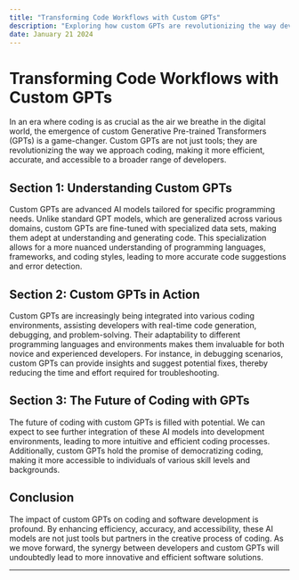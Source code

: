 ```yaml
---
title: "Transforming Code Workflows with Custom GPTs"
description: "Exploring how custom GPTs are revolutionizing the way developers interact with code, enhancing efficiency and accuracy."
date: January 21 2024
---
```


# Transforming Code Workflows with Custom GPTs

In an era where coding is as crucial as the air we breathe in the digital world, the emergence of custom Generative Pre-trained Transformers (GPTs) is a game-changer. Custom GPTs are not just tools; they are revolutionizing the way we approach coding, making it more efficient, accurate, and accessible to a broader range of developers.

## Section 1: Understanding Custom GPTs

Custom GPTs are advanced AI models tailored for specific programming needs. Unlike standard GPT models, which are generalized across various domains, custom GPTs are fine-tuned with specialized data sets, making them adept at understanding and generating code. This specialization allows for a more nuanced understanding of programming languages, frameworks, and coding styles, leading to more accurate code suggestions and error detection.

## Section 2: Custom GPTs in Action

Custom GPTs are increasingly being integrated into various coding environments, assisting developers with real-time code generation, debugging, and problem-solving. Their adaptability to different programming languages and environments makes them invaluable for both novice and experienced developers. For instance, in debugging scenarios, custom GPTs can provide insights and suggest potential fixes, thereby reducing the time and effort required for troubleshooting.

## Section 3: The Future of Coding with GPTs

The future of coding with custom GPTs is filled with potential. We can expect to see further integration of these AI models into development environments, leading to more intuitive and efficient coding processes. Additionally, custom GPTs hold the promise of democratizing coding, making it more accessible to individuals of various skill levels and backgrounds.

## Conclusion

The impact of custom GPTs on coding and software development is profound. By enhancing efficiency, accuracy, and accessibility, these AI models are not just tools but partners in the creative process of coding. As we move forward, the synergy between developers and custom GPTs will undoubtedly lead to more innovative and efficient software solutions.

---
